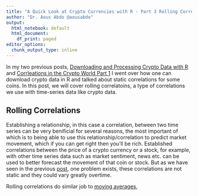 ```yaml
---
title: "A Quick Look at Crypto Currencies with R - Part 3 Rolling Correlations and More!"
author: "Dr. Aous Abdo @aousabdo"
output:
  html_notebook: default
  html_document:
    df_print: paged
editor_options:
  chunk_output_type: inline
---
```


In my two previous posts, [Downloading and Processing Crypto Data with R](http://rpubs.com/aousabdo/crypto_1) and [Corrleations in the Crypto World Part 1](http://rpubs.com/aousabdo/crypto_2) I went over how one can download crypto data in R and talked about static correlations for some coins. In this post, we will cover rolling correlatoins, a type of correlations we use with time-series data like crypto data. 

## Rolling Correlations

Establishing a relationship, in this case a correlation, between two time series can be very benificial for several reasons, the most important of which is to being able to use this relationship/correlation to predict market movement, which if you can get right then you'll be rich. Established correlations between the price of a crypto currency or a stock, for example, with other time series data such as market sentiment, news etc. can be used to better forecast the movement of that coin or stock. But as we have seen in the previous [post](http://rpubs.com/aousabdo/crypto_2), one problem exists, these correlations are not static and they could vary greatly overtime.

Rolling correlations do similar job to [moving averages](https://www.investopedia.com/university/movingaverage/movingaverages1.asp),  